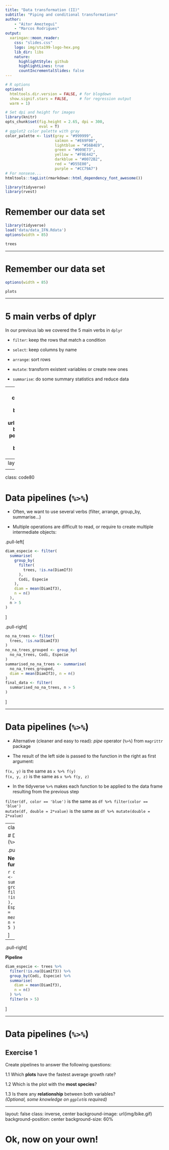 ```yaml
---
title: "Data transformation (II)"
subtitle: "Piping and conditional transformations"
author: 
    - "Aitor Ameztegui"
    - "Marcos Rodrigues"
output:
  xaringan::moon_reader:
    css: "slides.css"
    logo: img/sta199-logo-hex.png
    lib_dir: libs
    nature:
      highlightStyle: github
      highlightLines: true
      countIncrementalSlides: false
---
```


```r
# R options
options(
  htmltools.dir.version = FALSE, # for blogdown
  show.signif.stars = FALSE,     # for regression output
  warm = 1)

# Set dpi and height for images
library(knitr)
opts_chunk$set(fig.height = 2.65, dpi = 300,
               eval = T) 
# ggplot2 color palette with gray
color_palette <- list(gray = "#999999", 
                      salmon = "#E69F00", 
                      lightblue = "#56B4E9", 
                      green = "#009E73", 
                      yellow = "#F0E442", 
                      darkblue = "#0072B2", 
                      red = "#D55E00", 
                      purple = "#CC79A7")
# For nonsese...
htmltools::tagList(rmarkdown::html_dependency_font_awesome())
```


```r
library(tidyverse)
library(rvest)
```


# Remember our data set

```r
library(tidyverse)
load('data/data_IFN.Rdata')
options(width = 85)
```

```r
trees
```

---

# Remember our data set

```r
options(width = 85)
```

```r
plots
```

---

# 5 main verbs of dplyr

In our previous lab we covered the 5 main verbs in `dplyr`

  - `filter`: keep the rows that match a condition
  
  - `select`: keep columns by name
  
  - `arrange`: sort rows
  
  - `mutate`: transform existent variables or create new ones
  
  - `summarise`: do some summary statistics and reduce data


---
layout: false
class: inverse, center
background-image: url(img/pipe.png)
background-position: middle, center
background-size: 40% 

# pipes

---
layout: true

<div class="tweaked-header" style="background-image: url(img/pipe.png)"></div>

---

class: code80

# Data pipelines (`%>%`)

  - Often, we want to use several verbs (filter, arrange, group_by, summarise...)

  - Multiple operations are difficult to read, or require to create multiple intermediate
    objects:

.pull-left[

```r
diam_especie <- filter(
  summarise(
    group_by(
      filter(
        trees, !is.na(DiamIf3)
      ),
      Codi, Especie
    ),
    diam = mean(DiamIf3),
    n = n()
  ),
  n > 5
)
```

]

.pull-right[

```r
no_na_trees <- filter(
  trees, !is.na(DiamIf3)
)
no_na_trees_grouped <- group_by(
  no_na_trees, Codi, Especie
)
summarised_no_na_trees <- summarise(
  no_na_trees_grouped,
  diam = mean(DiamIf3), n = n()
)
final_data <- filter(
  summarised_no_na_trees, n > 5
)
```

]

---

# Data pipelines (`%>%`)

  - Alternative (cleaner and easy to read): *pipe* operator (`%>%`) from `magrittr` package
  
  - The result of the left side is passed to the function in the right as first argument:
  
  `f(x, y)` is the same as `x %>% f(y)`  
  `f(x, y, z)` is the same as `x %>% f(y, z)`

  - In the tidyverse `%>%` makes each function to be applied to the data frame resulting
    from the previous step
  
  `filter(df, color == 'blue')` is the same as `df %>% filter(color == 'blue')`  
  `mutate(df, double = 2*value)` is the same as `df %>% mutate(double = 2*value)`

---
class: code80

# Data pipelines (`%>%`)

.pull-left[

**Nested functions**

```r
diam_especie <- filter(
  summarise(
    group_by(
      filter(
        trees, !is.na(DiamIf3)
      ),
      Codi, Especie
    ),
    diam = mean(DiamIf3),
    n = n()
  ),
  n > 5
)
```

]

--

.pull-right[

**Pipeline**

```r
diam_especie <- trees %>%
  filter(!is.na(DiamIf3)) %>%
  group_by(Codi, Especie) %>%
  summarise(
    diam = mean(DiamIf3),
    n = n()
  ) %>%
  filter(n > 5)
```

]

---

# Data pipelines (`%>%`)

## Exercise 1

Create pipelines to answer the following questions:

  1.1 Which **plots** have the fastest average growth rate?
  
  1.2 Which is the plot with the **most species**?
  
  1.3 Is there any **relationship** between both variables? <br>
  *(Optional, some knowledge on `ggplot`is required)*

---

layout: false 
class: inverse, center
background-image: url(img/bike.gif)
background-position: center
background-size: 60%

# Ok, now on your own!

<!-- --- -->

<!-- .middle[.center[.font200[ -->
<!-- `grouped mutate` -->
<!-- ]]] -->



<!-- .center[![](img/group_mutate.png)] -->


<!-- --- -->

<!-- class: code60 -->

<!-- # Grouped `mutate`/`filter` -->

<!-- We will commonly use groups (`group_by`) when summarising variables (*n* inputs, one -->
<!-- output): -->

<!-- ```r -->
<!-- group_by(Especie) %>% summarise(mean = mean(Diam)) -->
<!-- ``` -->

<!-- .center[![](img/summary_function.png)] -->

<!-- Sometimes, however, we may be interested in calculating new variables by group, but without -->
<!-- reducing the dimensions: -->

<!-- .center[![](img/window_function.png)] -->

<!-- --- -->
<!-- class: code60 -->

<!-- # Grouped `mutate`/`filter` -->

<!-- Sometimes, however, we may be interested in calculating new variables by group, but without -->
<!-- reducing the dimensions: -->

<!-- ```{r eval = F} -->

<!-- trees %>% -->
<!--   group_by(Especie) %>% -->
<!--   mutate( -->
<!--     std_diam = DiamIf3 - mean(DiamIf3) -->
<!--   ) -->
<!-- ``` -->

<!-- ```{r echo=F} -->
<!-- options(width=100) -->
<!-- trees %>% -->
<!--   group_by(Especie) %>% -->
<!--   mutate( -->
<!--     std_diam = DiamIf3 - mean(DiamIf3) -->
<!--   ) -->
<!-- ``` -->

<!-- --- -->

<!-- # Grouped `mutate`/`filter` -->

<!-- ## Exercise 7 -->

<!--   7.1 Identify those trees that grow most as compared to the average in that plot <br> -->
<!--   .font80[(Hint: calculate growth, *then* mean growth by plot, and *then* the difference)] -->

<!--   7.2 Identify those plots where a species grows much more than the average for the species -->
<!-- </br> -->
<!-- </br> -->
<!-- **Extra (in case you get bored):**   -->

<!--   7.3 Select IFN plots with pure *Pinus nigra* stands (Especie = -->
<!--       025). Note: we consider a forest to be monospecific when > 80% in BA corresponds to -->
<!--       a single species -->

<!-- --- -->

<!-- # Targeted transformations -->

<!-- ## `mutate_if` and `mutate_at` -->

<!-- The same can be done with `mutate`: -->

<!-- .pull-left[ -->
<!-- ```{r mutate_if} -->
<!-- mutate_if(trees, is.numeric, log) -->
<!-- ``` -->
<!-- ] -->

<!-- .pull-right[ -->
<!-- ```{r mutate_at} -->
<!-- mutate_at( -->
<!--   trees, vars(one_of(c('Especie', 'Species'))), -->
<!--   ~ paste0('sp_', .x) -->
<!-- ) -->
<!-- ``` -->
<!-- ] -->





